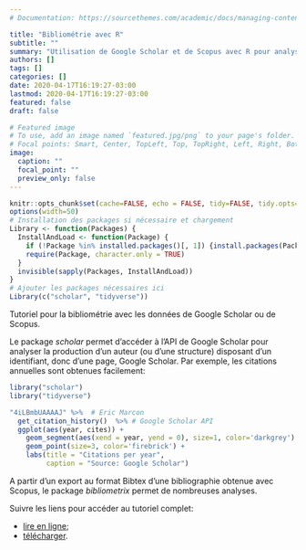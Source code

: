 ```yaml
---
# Documentation: https://sourcethemes.com/academic/docs/managing-content/

title: "Bibliométrie avec R"
subtitle: ""
summary: "Utilisation de Google Scholar et de Scopus avec R pour analyser les publications d’une structure ou d’un auteur."
authors: []
tags: []
categories: []
date: 2020-04-17T16:19:27-03:00
lastmod: 2020-04-17T16:19:27-03:00
featured: false
draft: false

# Featured image
# To use, add an image named `featured.jpg/png` to your page's folder.
# Focal points: Smart, Center, TopLeft, Top, TopRight, Left, Right, BottomLeft, Bottom, BottomRight.
image:
  caption: ""
  focal_point: ""
  preview_only: false
---
```


```r
knitr::opts_chunk$set(cache=FALSE, echo = FALSE, tidy=FALSE, tidy.opts=list(blank=FALSE, width.cutoff=50), out.width='\\maxwidth')
options(width=50)
# Installation des packages si nécessaire et chargement
Library <- function(Packages) {
  InstallAndLoad <- function(Package) {
    if (!Package %in% installed.packages()[, 1]) {install.packages(Package, repos="https://cran.rstudio.com/")}
    require(Package, character.only = TRUE)
  }
  invisible(sapply(Packages, InstallAndLoad))
}
# Ajouter les packages nécessaires ici
Library(c("scholar", "tidyverse"))
```

Tutoriel pour la bibliométrie avec les données de Google Scholar ou de Scopus.

Le package _scholar_ permet d'accéder à l'API de Google Scholar pour analyser la production d'un auteur (ou d'une structure) disposant d'un identifiant, donc d'une page, Google Scholar.
Par exemple, les citations annuelles sont obtenues facilement:

```r
library("scholar")
library("tidyverse")

"4iLBmbUAAAAJ" %>%  # Eric Marcon
  get_citation_history()  %>% # Google Scholar API
  ggplot(aes(year, cites)) +
    geom_segment(aes(xend = year, yend = 0), size=1, color='darkgrey') +
    geom_point(size=3, color='firebrick') +
    labs(title = "Citations per year", 
         caption = "Source: Google Scholar")
```

A partir d'un export au format Bibtex d'une bibliographie obtenue avec Scopus, le package  _bibliometrix_ permet de nombreuses analyses.

Suivre les liens pour accéder au tutoriel complet:

* [lire en ligne](https://ericmarcon.github.io/Bibliometrie/Bibliometrie.html);
* [télécharger](https://ericmarcon.github.io/Bibliometrie/Bibliometrie.pdf).

